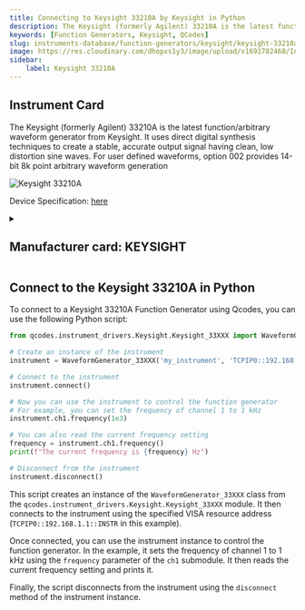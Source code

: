 ```yaml
---
title: Connecting to Keysight 33210A by Keysight in Python
description: The Keysight (formerly Agilent) 33210A is the latest function/arbitrary waveform generator from Keysight. It uses direct digital synthesis techniques to create a stable, accurate output signal having clean, low distortion sine waves. For user defined waveforms, option 002 provides 14-bit 8k point arbitrary waveform generation
keywords: [Function Generators, Keysight, QCodes] 
slug: instruments-database/function-generators/keysight/keysight-33210a 
image: https://res.cloudinary.com/dhopxs1y3/image/upload/v1691782460/Instruments/Function%20Generators/Keysight-33210A/Keysight-33210A.jpg
sidebar:
    label: Keysight 33210A 
---
```



## Instrument Card

The Keysight (formerly Agilent) 33210A is the latest function/arbitrary waveform generator from Keysight. It uses direct digital synthesis techniques to create a stable, accurate output signal having clean, low distortion sine waves. For user defined waveforms, option 002 provides 14-bit 8k point arbitrary waveform generation

![Keysight 33210A](https://res.cloudinary.com/dhopxs1y3/image/upload/v1691782460/Instruments/Function%20Generators/Keysight-33210A/Keysight-33210A.jpg)

Device Specification: [here](https://www.mouser.com/pdfdocs/ug33210-90010.pdf)

<details style={{ marginTop: "15px"}}>
<summary><h2 style={{display:'inline'}}>Manufacturer card: KEYSIGHT</h2></summary>

![KEYSIGHT](https://res.cloudinary.com/dhopxs1y3/image/upload/v1692125973/Instruments/Vendor%20Logos/Keysight.png)

Keysight Technologies, or Keysight, is an American company that manufactures electronics test and measurement equipment and software

- Headquarters: USA
- Yearly Revenue (millions, USD): 5420
- Vendor Website: [here](https://www.keysight.com/us/en/home.html)

</details>


<FeaturedInstrumentVideo category="FUNCTION_GENERATORS" />

## Connect to the Keysight 33210A in Python





<Tabs>

<SectionsCard category="FUNCTION_GENERATORS" manufacturer="Keysight"></SectionsCard>

<TabItem value="QCodes" label="QCodes">

To connect to a Keysight 33210A Function Generator using Qcodes, you can use the following Python script:

```python
from qcodes.instrument_drivers.Keysight.Keysight_33XXX import WaveformGenerator_33XXX

# Create an instance of the instrument
instrument = WaveformGenerator_33XXX('my_instrument', 'TCPIP0::192.168.1.1::INSTR')

# Connect to the instrument
instrument.connect()

# Now you can use the instrument to control the function generator
# For example, you can set the frequency of channel 1 to 1 kHz
instrument.ch1.frequency(1e3)

# You can also read the current frequency setting
frequency = instrument.ch1.frequency()
print(f"The current frequency is {frequency} Hz")

# Disconnect from the instrument
instrument.disconnect()
```

This script creates an instance of the `WaveformGenerator_33XXX` class from the `qcodes.instrument_drivers.Keysight.Keysight_33XXX` module. It then connects to the instrument using the specified VISA resource address (`TCPIP0::192.168.1.1::INSTR` in this example).

Once connected, you can use the instrument instance to control the function generator. In the example, it sets the frequency of channel 1 to 1 kHz using the `frequency` parameter of the `ch1` submodule. It then reads the current frequency setting and prints it.

Finally, the script disconnects from the instrument using the `disconnect` method of the instrument instance.

</TabItem>
</Tabs>
